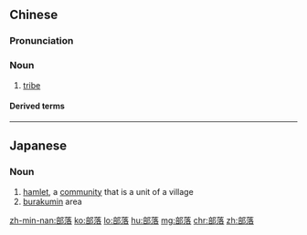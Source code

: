 ==Chinese==
{{zh-forms}}

===Pronunciation===
{{zh-pron
|m=bùluò
|c=bou6 lok6
|h=pfs=phu-lo̍k
|mn=pō͘-lo̍k
|cat=n
}}

===Noun===
{{zh-noun}}

# [[tribe]]

====Derived terms====
{{zh-der|部落格}}

----

==Japanese==
{{ja-kanjitab|部|落}}

===Noun===
{{ja-noun|ぶらく}}

# [[hamlet]], a [[community]] that is a unit of a village
# [[burakumin]] area

[[zh-min-nan:部落]]
[[ko:部落]]
[[lo:部落]]
[[hu:部落]]
[[mg:部落]]
[[chr:部落]]
[[zh:部落]]